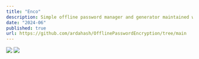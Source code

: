 ```yaml
---
title: "Enco"
description: Simple offline password manager and generator maintained with 1 file of python3 code.
date: "2024-06"
published: true
url: https://github.com/ardahash/OfflinePasswordEncryption/tree/main  
---
```


[![](https://github.com/ardahash/arda-bash-portfolio/blob/newmain/public/EncoMark1.PNG?raw=true)](https://github.com/ardahash/OfflinePasswordEncryption/tree/main) 
[![](https://github.com/ardahash/arda-bash-portfolio/blob/newmain/public/EncoMark1_2.PNG?raw=true)](https://github.com/ardahash/OfflinePasswordEncryption/tree/main) 